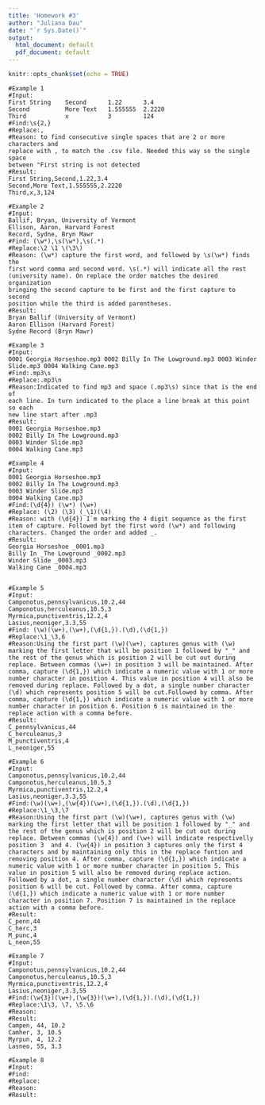 ```yaml
---
title: 'Homework #3'
author: "Juliana Dau"
date: "`r Sys.Date()`"
output:
  html_document: default
  pdf_document: default
---
```


```r
knitr::opts_chunk$set(echo = TRUE)
```

```
#Example 1
#Input:
First String    Second      1.22      3.4
Second          More Text   1.555555  2.2220
Third           x           3         124
#Find:\s{2,}
#Replace:,
#Reason: to find consecutive single spaces that are 2 or more characters and 
replace with , to match the .csv file. Needed this way so the single space
between "First string is not detected
#Result:
First String,Second,1.22,3.4
Second,More Text,1.555555,2.2220
Third,x,3,124
```
```
#Example 2
#Input:
Ballif, Bryan, University of Vermont
Ellison, Aaron, Harvard Forest
Record, Sydne, Bryn Mawr
#Find: (\w*),\s(\w*),\s(.*)
#Replace:\2 \1 \(\3\)
#Reason: (\w*) capture the first word, and followed by \s(\w*) finds the 
first word comma and second word. \s(.*) will indicate all the rest 
(university name). On replace the order matches the desired organization 
bringing the second capture to be first and the first capture to second 
position while the third is added parentheses.
#Result:
Bryan Ballif (University of Vermont)
Aaron Ellison (Harvard Forest)
Sydne Record (Bryn Mawr)

```
```
#Example 3
#Input:
0001 Georgia Horseshoe.mp3 0002 Billy In The Lowground.mp3 0003 Winder Slide.mp3 0004 Walking Cane.mp3
#Find:.mp3\s
#Replace:.mp3\n
#Reason:Indicated to find mp3 and space (.mp3\s) since that is the end of 
each line. In turn indicated to the place a line break at this point so each 
new line start after .mp3
#Result:
0001 Georgia Horseshoe.mp3
0002 Billy In The Lowground.mp3
0003 Winder Slide.mp3
0004 Walking Cane.mp3

```
```
#Example 4
#Input: 
0001 Georgia Horseshoe.mp3
0002 Billy In The Lowground.mp3
0003 Winder Slide.mp3
0004 Walking Cane.mp3
#Find:(\d{4}) (\w*) (\w+)
#Replace: (\2) (\3) (_\1)(\4)
#Reason: with (\d{4}) I`m marking the 4 digit sequence as the first item of capture. Followed byt the first word (\w*) and following characters. Changed the order and added _. 
#Result: 
Georgia Horseshoe _0001.mp3
Billy In _The Lowground _0002.mp3
Winder Slide _0003.mp3
Walking Cane _0004.mp3

```
```

#Example 5
#Input:
Camponotus,pennsylvanicus,10.2,44
Camponotus,herculeanus,10.5,3
Myrmica,punctiventris,12.2,4
Lasius,neoniger,3.3,55
#Find: (\w)(\w+),(\w+),(\d{1,}).(\d),(\d{1,})
#Replace:\1_\3,6
#Reason:Using the first part (\w)(\w+), captures genus with (\w) marking the first letter that will be position 1 followed by "_" and the rest of the genus which is position 2 will be cut out during replace. Between commas (\w+) in position 3 will be maintained. After comma, capture (\d{1,}) which indicate a numeric value with 1 or more number character in position 4. This value in position 4 will also be removed during replace. Followed by a dot, a single number character (\d) which represents position 5 will be cut.Followed by comma. After comma, capture (\d{1,}) which indicate a numeric value with 1 or more number character in position 6. Position 6 is maintained in the replace action with a comma before. 
#Result:
C_pennsylvanicus,44
C_herculeanus,3
M_punctiventris,4
L_neoniger,55

```
```
#Example 6
#Input:
Camponotus,pennsylvanicus,10.2,44
Camponotus,herculeanus,10.5,3
Myrmica,punctiventris,12.2,4
Lasius,neoniger,3.3,55
#Find:(\w)(\w+),(\w{4})(\w+),(\d{1,}).(\d),(\d{1,})
#Replace:\1_\3,\7
#Reason:Using the first part (\w)(\w+), captures genus with (\w) marking the first letter that will be position 1 followed by "_" and the rest of the genus which is position 2 will be cut out during replace. Between commas (\w{4}) and (\w+) will indicate respectivelly position 3  and 4. (\w{4}) in position 3 captures only the first 4 characters and by maintaining only this in the replace funtion and removing position 4. After comma, capture (\d{1,}) which indicate a numeric value with 1 or more number character in position 5. This value in position 5 will also be removed during replace action. Followed by a dot, a single number character (\d) which represents position 6 will be cut. Followed by comma. After comma, capture (\d{1,}) which indicate a numeric value with 1 or more number character in position 7. Position 7 is maintained in the replace action with a comma before.
#Result:
C_penn,44
C_herc,3
M_punc,4
L_neon,55

```
```
#Example 7
#Input:
Camponotus,pennsylvanicus,10.2,44
Camponotus,herculeanus,10.5,3
Myrmica,punctiventris,12.2,4
Lasius,neoniger,3.3,55
#Find:(\w{3})(\w+),(\w{3})(\w+),(\d{1,}).(\d),(\d{1,})
#Replace:\1\3, \7, \5.\6
#Reason:
#Result:
Campen, 44, 10.2
Camher, 3, 10.5
Myrpun, 4, 12.2
Lasneo, 55, 3.3

```
```
#Example 8
#Input:
#Find:
#Replace:
#Reason:
#Result:
```
